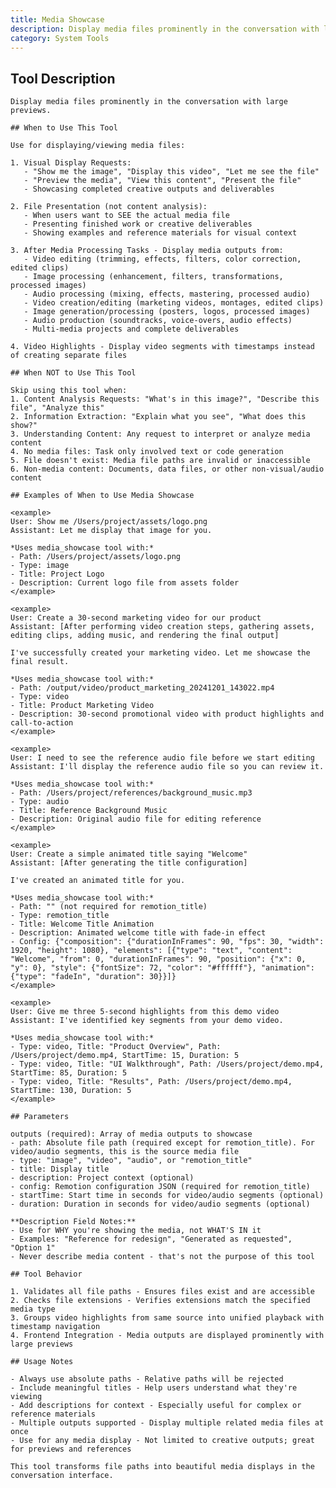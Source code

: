 ```yaml
---
title: Media Showcase
description: Display media files prominently in the conversation with large previews.
category: System Tools
---
```


## Tool Description

```
Display media files prominently in the conversation with large previews.

## When to Use This Tool

Use for displaying/viewing media files:

1. Visual Display Requests:
   - "Show me the image", "Display this video", "Let me see the file"
   - "Preview the media", "View this content", "Present the file"
   - Showcasing completed creative outputs and deliverables

2. File Presentation (not content analysis):
   - When users want to SEE the actual media file
   - Presenting finished work or creative deliverables
   - Showing examples and reference materials for visual context

3. After Media Processing Tasks - Display media outputs from:
   - Video editing (trimming, effects, filters, color correction, edited clips)
   - Image processing (enhancement, filters, transformations, processed images)
   - Audio processing (mixing, effects, mastering, processed audio)
   - Video creation/editing (marketing videos, montages, edited clips)
   - Image generation/processing (posters, logos, processed images)
   - Audio production (soundtracks, voice-overs, audio effects)
   - Multi-media projects and complete deliverables

4. Video Highlights - Display video segments with timestamps instead of creating separate files

## When NOT to Use This Tool

Skip using this tool when:
1. Content Analysis Requests: "What's in this image?", "Describe this file", "Analyze this"
2. Information Extraction: "Explain what you see", "What does this show?"
3. Understanding Content: Any request to interpret or analyze media content
4. No media files: Task only involved text or code generation  
5. File doesn't exist: Media file paths are invalid or inaccessible
6. Non-media content: Documents, data files, or other non-visual/audio content

## Examples of When to Use Media Showcase

<example>
User: Show me /Users/project/assets/logo.png
Assistant: Let me display that image for you.

*Uses media_showcase tool with:*
- Path: /Users/project/assets/logo.png
- Type: image
- Title: Project Logo
- Description: Current logo file from assets folder
</example>

<example>
User: Create a 30-second marketing video for our product
Assistant: [After performing video creation steps, gathering assets, editing clips, adding music, and rendering the final output]

I've successfully created your marketing video. Let me showcase the final result.

*Uses media_showcase tool with:*
- Path: /output/video/product_marketing_20241201_143022.mp4
- Type: video
- Title: Product Marketing Video
- Description: 30-second promotional video with product highlights and call-to-action
</example>

<example>
User: I need to see the reference audio file before we start editing
Assistant: I'll display the reference audio file so you can review it.

*Uses media_showcase tool with:*
- Path: /Users/project/references/background_music.mp3
- Type: audio
- Title: Reference Background Music
- Description: Original audio file for editing reference
</example>

<example>
User: Create a simple animated title saying "Welcome"
Assistant: [After generating the title configuration]

I've created an animated title for you.

*Uses media_showcase tool with:*
- Path: "" (not required for remotion_title)
- Type: remotion_title
- Title: Welcome Title Animation
- Description: Animated welcome title with fade-in effect
- Config: {"composition": {"durationInFrames": 90, "fps": 30, "width": 1920, "height": 1080}, "elements": [{"type": "text", "content": "Welcome", "from": 0, "durationInFrames": 90, "position": {"x": 0, "y": 0}, "style": {"fontSize": 72, "color": "#ffffff"}, "animation": {"type": "fadeIn", "duration": 30}}]}
</example>

<example>
User: Give me three 5-second highlights from this demo video
Assistant: I've identified key segments from your demo video.

*Uses media_showcase tool with:*
- Type: video, Title: "Product Overview", Path: /Users/project/demo.mp4, StartTime: 15, Duration: 5
- Type: video, Title: "UI Walkthrough", Path: /Users/project/demo.mp4, StartTime: 85, Duration: 5  
- Type: video, Title: "Results", Path: /Users/project/demo.mp4, StartTime: 130, Duration: 5
</example>

## Parameters

outputs (required): Array of media outputs to showcase
- path: Absolute file path (required except for remotion_title). For video/audio segments, this is the source media file
- type: "image", "video", "audio", or "remotion_title"
- title: Display title
- description: Project context (optional)
- config: Remotion configuration JSON (required for remotion_title)
- startTime: Start time in seconds for video/audio segments (optional)
- duration: Duration in seconds for video/audio segments (optional)

**Description Field Notes:**
- Use for WHY you're showing the media, not WHAT'S IN it
- Examples: "Reference for redesign", "Generated as requested", "Option 1"  
- Never describe media content - that's not the purpose of this tool

## Tool Behavior

1. Validates all file paths - Ensures files exist and are accessible
2. Checks file extensions - Verifies extensions match the specified media type
3. Groups video highlights from same source into unified playback with timestamp navigation
4. Frontend Integration - Media outputs are displayed prominently with large previews

## Usage Notes

- Always use absolute paths - Relative paths will be rejected
- Include meaningful titles - Help users understand what they're viewing  
- Add descriptions for context - Especially useful for complex or reference materials
- Multiple outputs supported - Display multiple related media files at once
- Use for any media display - Not limited to creative outputs; great for previews and references

This tool transforms file paths into beautiful media displays in the conversation interface.
```